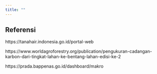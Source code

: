 ```yaml
---
title: ""
---
```


## Referensi

https://tanahair.indonesia.go.id/portal-web

https://www.worldagroforestry.org/publication/pengukuran-cadangan-karbon-dari-tingkat-lahan-ke-bentang-lahan-edisi-ke-2

https://prada.bappenas.go.id/dashboard/makro